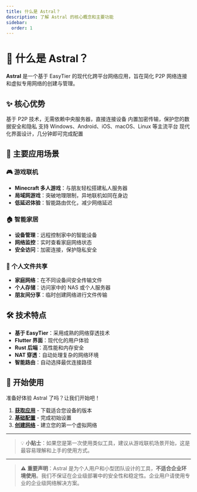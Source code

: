 ```yaml
---
title: 什么是 Astral？
description: 了解 Astral 的核心概念和主要功能
sidebar:
  order: 1
---
```



# 🚀 什么是 Astral？

**Astral** 是一个基于 EasyTier 的现代化跨平台网络应用，旨在简化 P2P 网络连接和虚拟专用网络的创建与管理。

## ✨ 核心优势

<CardGrid>
  <Card title="🌐 去中心化网络" icon="star">
    基于 P2P 技术，无需依赖中央服务器，直接连接设备
  </Card>
  <Card title="🔒 安全可靠" icon="shield">
    内置加密传输，保护您的数据安全和隐私
  </Card>
  <Card title="📱 跨平台支持" icon="laptop">
    支持 Windows、Android、iOS、macOS、Linux 等主流平台
  </Card>
  <Card title="⚡ 简单易用" icon="rocket">
    现代化界面设计，几分钟即可完成配置
  </Card>
</CardGrid>

## 🎯 主要应用场景

### 🎮 游戏联机
- **Minecraft 多人游戏**：与朋友轻松搭建私人服务器
- **局域网游戏**：突破地理限制，异地联机如同在身边
- **低延迟体验**：智能路由优化，减少网络延迟

### 🏠 智能家居
- **设备管理**：远程控制家中的智能设备
- **网络监控**：实时查看家庭网络状态
- **安全访问**：加密连接，保护隐私安全

### 📁 个人文件共享
- **家庭网络**：在不同设备间安全传输文件
- **个人存储**：访问家中的 NAS 或个人服务器
- **朋友间分享**：临时创建网络进行文件传输

## 🛠️ 技术特点

- **基于 EasyTier**：采用成熟的网络穿透技术
- **Flutter 界面**：现代化的用户体验
- **Rust 后端**：高性能和内存安全
- **NAT 穿透**：自动处理复杂的网络环境
- **智能路由**：自动选择最优连接路径

## 🚦 开始使用

准备好体验 Astral 了吗？让我们开始吧！

1. **[获取应用](/quick-start/download-install)** - 下载适合您设备的版本
2. **[基础配置](/quick-start/basic-settings)** - 完成初始设置
3. **[创建网络](/quick-start/create-room)** - 建立您的第一个虚拟网络

---

> 💡 **小贴士**：如果您是第一次使用类似工具，建议从游戏联机场景开始，这是最容易理解和上手的使用方式。

---

> ⚠️ **重要声明**：Astral 是为个人用户和小型团队设计的工具，**不适合企业环境使用**。我们不保证在企业级部署中的安全性和稳定性。企业用户请使用专业的企业级网络解决方案。
